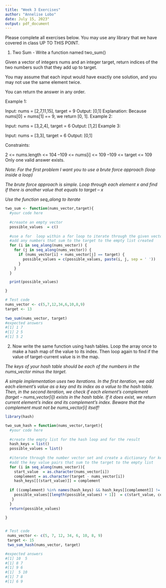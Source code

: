 ```yaml
---
title: "Week 3 Exercises"
author: "Annelise Lobo"
date: July 15, 2023"
output: pdf_document
---
```


Please complete all exercises below. You may use any library that we have covered in class UP TO THIS POINT. 

1) Two Sum - Write a function named two_sum()

Given a vector of integers nums and an integer target, return indices of the two numbers such that they add up to target.

You may assume that each input would have exactly one solution, and you may not use the same element twice.

You can return the answer in any order.

Example 1:

Input: nums = [2,7,11,15], target = 9
Output: [0,1]
Explanation: Because nums[0] + nums[1] == 9, we return [0, 1].
Example 2:

Input: nums = [3,2,4], target = 6
Output: [1,2]
Example 3:

Input: nums = [3,3], target = 6
Output: [0,1]

Constraints:

2 <= nums.length <= 104
–109 <= nums[i] <= 109
–109 <= target <= 109
Only one valid answer exists.
 

*Note: For the first problem I want you to use a brute force approach (loop inside a loop)* 

*The brute force approach is simple. Loop through each element x and find if there is another value that equals to target – x*

*Use the function seq_along to iterate*

```r
two_sum <- function(nums_vector,target){
  #your code here
  
  #creaate an empty vector
  possible_values  = c()
  
  #use a for  loop within a for loop to iterate through the given vector 
  #add any numbers that sum to the target to the empty list created
  for (i in seq_along(nums_vector)) {
    for (j in seq_along(nums_vector)) {
      if (nums_vector[i] + nums_vector[j] == target) {
        possible_values = c(possible_values, paste(i, j, sep = ' '))
      }
    }
  }

  print(possible_values)

}

# Test code
nums_vector <- c(5,7,12,34,6,10,8,9)
target <- 13
 
two_sum(nums_vector, target)
#expected answers
#[1] 1 7
#[1] 2 5
#[1] 5 2

```

2) Now write the same function using hash tables.
Loop the array once to make a hash map of the value to its index. Then loop again to find if the value of target-current value is in the map.

*The keys of your hash table should be each of the numbers in the nums_vector minus the target. *

*A simple implementation uses two iterations. In the first iteration, we add each element's value as a key and its index as a value to the hash table. Then, in the second iteration, we check if each element's complement (target – nums_vector[i]) exists in the hash table. If it does exist, we return current element's index and its complement's index. Beware that the complement must not be nums_vector[i] itself!*

```r
library(hash)

two_sum_hash = function(nums_vector,target){
  #your code here
  
  #create the empty list for the hash loop and for the result
  hash_keys = list()
  possible_values = list()
  
  #iterate through the number vector set and create a dictionary for key value pairs
  #add the key value pairs that sum to the target to the empty list
  for (i in seq_along(nums_vector)){
    start_value  = as.character(nums_vector[i])
    complement = as.character(target - nums_vector[i])
    hash_keys[[(start_value)]] = complement
    
  if ((complement) %in% names(hash_keys) && hash_keys[[complement]] != i){
    possible_values[[length(possible_values) + 1]]  = c(start_value, complement)
   }
  }
  return(possible_values)
   
}


# Test code
 nums_vector <- c(5, 7, 12, 34, 6, 10, 8, 9)
 target <- 15
 two_sum_hash(nums_vector, target)

#expected answers
#[1] 10  5
#[1] 8 7
#[1] 9 6
#[1]  5 10
#[1] 7 8
#[1] 6 9



```